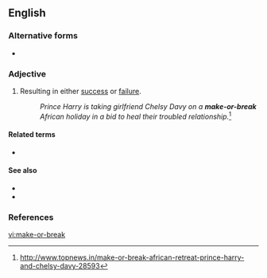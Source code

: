 ==English==

===Alternative forms===
* {{l|en|make or break}}

===Adjective===
{{en-adj|head=[[make]]-[[or]]-[[break]]|?}}

# Resulting in either [[success]] or [[failure]].
#: ''Prince Harry is taking girlfriend Chelsy Davy on a '''make-or-break''' African holiday in a bid to heal their troubled relationship.''<ref>http://www.topnews.in/make-or-break-african-retreat-prince-harry-and-chelsy-davy-28593</ref>

====Related terms====
* {{l|en|make-and-break}}

====See also====
* {{l|en|critical mass}}
* {{l|en|defining moment}}

===References===
<references/>

[[vi:make-or-break]]